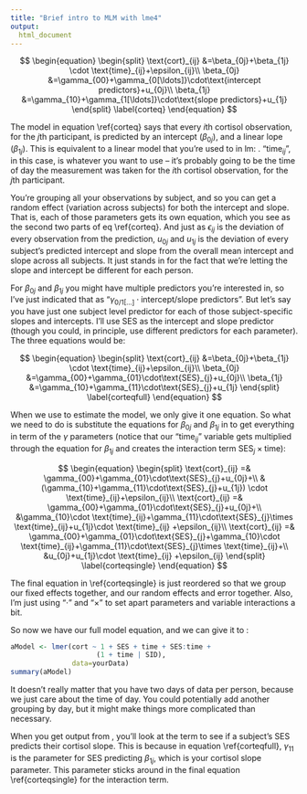 ```yaml
---
title: "Brief intro to MLM with lme4"
output:
  html_document
---
```


<script type="text/x-mathjax-config">
MathJax.Hub.Config({
  TeX: { 
      equationNumbers: {
 
            autoNumber: "AMS"
      } 
  }
});
</script>

$$
\begin{equation} 
\begin{split}
\text{cort}_{ij} &=\beta_{0j}+\beta_{1j} \cdot \text{time}_{ij}+\epsilon_{ij}\\
\beta_{0j} &=\gamma_{00}+\gamma_{0[\ldots]}\cdot\text{intercept predictors}+u_{0j}\\
\beta_{1j} &=\gamma_{10}+\gamma_{1[\ldots]}\cdot\text{slope predictors}+u_{1j}
\end{split}
\label{corteq}
\end{equation} 
$$

The model in equation \\ref{corteq} says that every *i*th cortisol observation, for the *j*th participant, is predicted by an intercept ($\beta_{0j}$), and a linear lope ($\beta_{1j}$). This is equivalent to a linear model that you're used to in lm: \texttt{y $\sim$ 1 + time}. "$\text{time}_{ij}$", in this case, is whatever you want to use -- it's probably going to be the time of day the measurement was taken for the *i*th cortisol observation, for the *j*th participant. 

You're grouping all your observations by subject, and so you can get a random effect (variation across subjects) for both the intercept and slope. That is, each of those parameters gets its own equation, which you see as the second two parts of eq \\ref{corteq}. And just as $\epsilon_{ij}$ is the deviation of every observation from the prediction, $u_{0j}$ and $u_{1j}$ is the deviation of every subject's predicted intercept and slope from the overall mean intercept and slope across all subjects. It just stands in for the fact that we're letting the slope and intercept be different for each person.

For $\beta_{0j}$ and $\beta_{1j}$ you might have multiple predictors you're interested in, so I've just indicated that as "$\gamma_{0/1[\ldots]}\cdot\text{intercept/slope predictors}$". But let's say you have just one subject level predictor for each of those subject-specific slopes and intercepts. I'll use SES as the intercept and slope predictor (though you could, in principle, use different predictors for each parameter). The three equations would be:

$$
\begin{equation} 
\begin{split}
\text{cort}_{ij} &=\beta_{0j}+\beta_{1j} \cdot \text{time}_{ij}+\epsilon_{ij}\\
\beta_{0j} &=\gamma_{00}+\gamma_{01}\cdot\text{SES}_{j}+u_{0j}\\
\beta_{1j} &=\gamma_{10}+\gamma_{11}\cdot\text{SES}_{j}+u_{1j}
\end{split}
\label{corteqfull}
\end{equation}
$$

When we use \texttt{lmer} to estimate the model, we only give it one equation. So what we need to do is substitute the equations for $\beta_{0j}$ and $\beta_{1j}$ in to get everything in term of the $\gamma$ parameters (notice that our "$\text{time}_{ij}$" variable gets multiplied through the equation for $\beta_{1j}$ and creates the interaction term $\text{SES}_{j}\times \text{time}$):

$$
\begin{equation} 
\begin{split}
\text{cort}_{ij} =& \gamma_{00}+\gamma_{01}\cdot\text{SES}_{j}+u_{0j}+\\
&(\gamma_{10}+\gamma_{11}\cdot\text{SES}_{j}+u_{1j}) \cdot \text{time}_{ij}+\epsilon_{ij}\\
\text{cort}_{ij} =& \gamma_{00}+\gamma_{01}\cdot\text{SES}_{j}+u_{0j}+\\
&\gamma_{10}\cdot \text{time}_{ij}+\gamma_{11}\cdot\text{SES}_{j}\times \text{time}_{ij}+u_{1j}\cdot \text{time}_{ij} +\epsilon_{ij}\\
\text{cort}_{ij} =& \gamma_{00}+\gamma_{01}\cdot\text{SES}_{j}+\gamma_{10}\cdot \text{time}_{ij}+\gamma_{11}\cdot\text{SES}_{j}\times \text{time}_{ij}+\\
&u_{0j}+u_{1j}\cdot \text{time}_{ij} +\epsilon_{ij}
\end{split}
\label{corteqsingle}
\end{equation}
$$

The final equation in \\ref{corteqsingle} is just reordered so that we group our fixed effects together, and our random effects and error together. Also, I'm just using "$\cdot$" and "$\times$" to set apart parameters and variable interactions a bit.

So now we have our full model equation, and we can give it to \texttt{lmer}:

```r
aModel <- lmer(cort ~ 1 + SES + time + SES:time + 
                     (1 + time | SID), 
               data=yourData)
summary(aModel)
```

It doesn't really matter that you have two days of data per person, because we just care about the time of day. You could potentially add another grouping by day, but it might make things more complicated than necessary.

When you get output from \texttt{summary}, you'll look at the term \texttt{SES:time} to see if a subject's SES predicts their cortisol slope. This is because in equation \\ref{corteqfull}, $\gamma_{11}$ is the parameter for SES predicting $\beta_{1j}$, which is your cortisol slope parameter. This parameter sticks around in the final equation \\ref{corteqsingle} for the interaction term.
